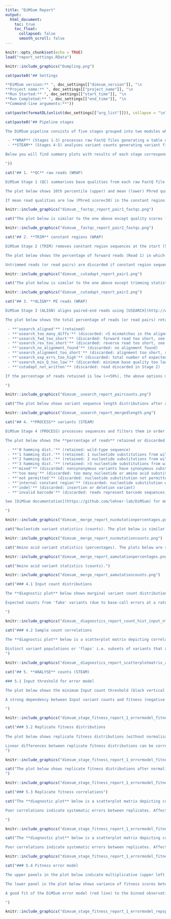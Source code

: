 ```yaml
---
title: "DiMSum Report"
output: 
  html_document:
    toc: true
    toc_float:
      collapsed: false
      smooth_scroll: false
---
```


<!-- SETUP -->

```r
knitr::opts_chunk$set(echo = TRUE)
load("report_settings.RData")
```

<!-- Logo -->

```r
knitr::include_graphics("Dumpling.png")
```

<!-- Settings -->

```r
cat(paste0("## Settings

**DiMSum version:** ", doc_settings[["dimsum_version"]], "\n
**Project name:** ", doc_settings[["project_name"]], "\n
**Run Started:** ", doc_settings[["start_time"]], "\n
**Run Completed:** ", doc_settings[["end_time"]], "\n
**Command-line arguments:**"))
```

```r
cat(paste(formatDL(unlist(doc_settings[["arg_list"]])), collapse = "\n"))
```

<!-- PIPELINE STAGES -->

```r
cat(paste0("## Pipeline stages

The DiMSum pipeline consists of five stages grouped into two modules which can be run independently:

 - **WRAP** (Stages 1-3) processes raw FastQ files generating a table of variant counts
 - **STEAM** (Stages 4-5) analyses variant counts generating variant fitness and error estimates

Below you will find summary plots with results of each stage corresponding to the module(s) that were run.

"))
```

<!-- QUALITYCONTROL -->

```r
cat("## 1. **QC** raw reads (WRAP)

DiMSum Stage 1 (QC) summarises base qualities from each raw FastQ file using [FastQC](http://www.bioinformatics.babraham.ac.uk/projects/fastqc/).

The plot below shows 10th percentile (upper) and mean (lower) Phred quality scores at the indicated positions in the forward reads (Read 1) in all FastQ files (see legend). Vertical dashed lines separate constant region sequences (5') from variable region sequences (3') as specified by Stage 2-specific arguments (see TRIM below).

If mean read qualities are low (Phred score<30) in the constant region sequence, it might be necessary to increase the maximum allowable number of mismatches during trimming i.e. Stage 2 ('cutadaptErrorRate'). If qualities are low in the variable region sequence, it may be necessary to adjust Stage 3 (ALIGN) options ('usearchMinQual', 'usearchMaxee'). Be aware that changing these options from their defaults can severely impact the number of 'fake' (spurious) variants due to sequencing errors. See [DiMSum documentation](https://github.com/lehner-lab/DiMSum) for details.")
```

```r
knitr::include_graphics("dimsum__fastqc_report_pair1_fastqc.png")
```

<!-- QUALITYCONTROL (image2) -->

```r
cat("The plot below is similar to the one above except quality scores for reverse reads (Read 2) are shown.")
```

```r
knitr::include_graphics("dimsum__fastqc_report_pair2_fastqc.png")
```

<!-- TRIM -->

```r
cat("## 2. **TRIM** constant regions (WRAP)

DiMSum Stage 2 (TRIM) removes constant region sequences at the start (5') and/or end (3') of each read with [Cutadapt](https://cutadapt.readthedocs.io/en/stable/) if required.

The plot below shows the percentage of forward reads (Read 1) in which the specified constant regions were matched and trimmed (see legend), shown separately for each FastQ file.

Untrimmed reads (or read pairs) are discarded if constant region sequences are specified but not found. Trimmed reads are also discarded if the trimmed sequence length is too short ('cutadaptMinLength'). If the percentage of trimmed reads is low, check that constant region sequences were correctly specified ('cutadapt5First', 'cutadapt5Second', 'cutadapt3First', 'cutadapt3Second'). It may also be necessary to increase the maximum allowable number of mismatches ('cutadaptErrorRate') if sequence qualities are low or decrease the minimum allowable overlap between read and constant region ('cutadaptOverlap') if constant region sequences are very short (<3bp). See [DiMSum documentation](https://github.com/lehner-lab/DiMSum) for details.")
```

```r
knitr::include_graphics("dimsum__cutadapt_report_pair1.png")
```

<!-- TRIM (image2) -->

```r
cat("The plot below is similar to the one above except trimming statistics for reverse reads (Read 2) are shown.")
```

```r
knitr::include_graphics("dimsum__cutadapt_report_pair2.png")
```

<!-- ALIGN -->

```r
cat("## 3. **ALIGN** PE reads (WRAP)

DiMSum Stage 3 (ALIGN) aligns paired-end reads using [USEARCH](http://www.drive5.com/usearch/). This stage also filters the resulting variant sequences based on minimum base quality, total number of expected base calling errors and sequence length. If reads are the result of **single-end** sequencing, these same filters are applied.

The plot below shows the total percentage of reads (or read pairs) retained for downstream analysis ('usearch_aligned'), shown separately for each FastQ file. Remaining reads are discarded. Details of each category are as follows:

 - **'usearch_aligned'** (retained)
 - **'usearch_too_many_diffs'** (discarded: >5 mismatches in the alignment)
 - **'usearch_fwd_too_short'** (discarded: forward read too short, see 'usearchMinlen' option)
 - **'usearch_rev_too_short'** (discarded: reverse read too short, see 'usearchMinlen' option)
 - **'usearch_no_alignment_found'** (discarded: no alignment found)
 - **'usearch_alignment_too_short'** (discarded: alignment too short, see 'usearchMinovlen' option)
 - **'usearch_exp_errs_too_high'** (discarded: total number of expected base calling errors too high, see 'usearchMaxee' option)
 - **'usearch_min_Q_too_low'** (discarded: minimum base quality too low, see 'usearchMinQual' option)
 - **'cutadapt_not_written'** (discarded: read discarded in Stage 2)

If the percentage of reads retained is low (<<50%), the above options may need to be adjsted. See [DiMSum documentation](https://github.com/lehner-lab/DiMSum) for details.

")
```

```r
knitr::include_graphics("dimsum__usearch_report_paircounts.png")
```

<!-- ALIGN (image2) -->

```r
cat("The plot below shows variant sequence length distributions after alignment, shown separately for all samples. The upper quartile, lower quartile and median are show in each case (see legend). Check that the median sequence length is as expected (e.g. wild-type sequence length without indels).")
```

```r
knitr::include_graphics("dimsum__usearch_report_mergedlength.png")
```

<!-- PROCESS -->

```r
cat("## 4. **PROCESS** variants (STEAM)

DiMSum Stage 4 (PROCESS) processes sequences and filters them in order to retain user-specified nucleotide or amino acid substitution variants of interest. The result is a table of variant counts for all samples. Read count diagnostic plots can then be used to rapidly check for the presence of problematic variants (likely the result of sequencing errors) and take steps to remove them (see Sections 4.1 and 4.2 below).

The plot below shows the **percentage of reads** retained or discarded in each sample according to the following criteria:

 - **'0 hamming dist.'** (retained: wild-type sequence)
 - **'1 hamming dist.'** (retained: 1 nucleotide substitutions from wild-type sequence)
 - **'2 hamming dist.'** (retained: 2 nucleotide substitutions from wild-type sequence)
 - **'3 hamming dist.'** (retained: >3 nucleotide substitutions from wild-type sequence)
 - **'mixed'** (discarded: nonsynonymous variants have synonymous substitutions in other codons, see 'mixedSubstitutions' option)
 - **'too many'** (discarded: too many nucleotide or amino acid substitutions, see 'maxSubstitutions' option)
 - **'not permitted'** (discarded: nucleotide substitution not permitted, see 'wildtypeSequence' option)
 - **'internal constant region'** (discarded: nucleotide substitution within internal constant sequence, see 'wildtypeSequence' option)
 - **'indel'** (discarded: insertion or deletion variant)
 - **'invalid barcode'** (discarded: reads represent barcode sequences, but are not found in the user-supplied barcode identity file, see 'barcodeIdentityPath' option)

See [DiMSum documentation](https://github.com/lehner-lab/DiMSum) for more details.

")
```

```r
knitr::include_graphics("dimsum__merge_report_nucmutationpercentages.png")
```

<!-- PROCESS (image2) -->

```r
cat("Nucleotide variant statistics (counts). The plot below is similar to the one above instead the **total number of reads** (rather than the percentage) in each sample is shown.")
```

```r
knitr::include_graphics("dimsum__merge_report_nucmutationcounts.png")
```

<!-- PROCESS (image3) -->

```r
cat("Amino acid variant statistics (percentages). The plots below are similar to the ones above instead  **amino acid** (rather than nucleotide) hamming distances are shown.")
```

```r
knitr::include_graphics("dimsum__merge_report_aamutationpercentages.png")
```

<!-- PROCESS (image4) -->

```r
cat("Amino acid variant statistics (counts).")
```

```r
knitr::include_graphics("dimsum__merge_report_aamutationcounts.png")
```

<!-- PROCESS (image5) -->

```r
cat("### 4.1 Input count distributions

The **diagnostic plot** below shows marginal variant count distributions separately for all Input samples and stratified by the number of nucleotide substitutions (Hamming distance to the wild-type sequence). Distributions corresponding to Hamming distances greater than 12 are not shown. Wild-type sequence counts are indicated by the black vertical dashed line. 

Expected counts from 'fake' variants (due to base-call errors at a rate corresponding to the 'usearchMinQual' option) are indicated by coloured dashed lines. Bimodal distributions (or unimodal distributions not surpassing the indicated thresholds) indicate variants originating from sequencing errors likely due to a library 'bottleneck'. A minimum input count threshold should be chosen to remove such variants (see 'fitnessMinInputCountAll' option applied in Stage 5 and [DiMSum documentation](https://github.com/lehner-lab/DiMSum) for more details.).

")
```

```r
knitr::include_graphics("dimsum__diagnostics_report_count_hist_input_nt.png")
```

<!-- PROCESS (image6) -->

```r
cat("### 4.2 Sample count correlations
    
The **diagnostic plot** below is a scatterplot matrix depicting correlations between variant counts from all Input and Output samples. Matrix cells in the upper triangle show Pearson correlation coefficients. Matrix cells in the lower triangle show scatterplot equivalents (hexagonal heatmaps of 2d bin counts). Matrix diagonal cells indicate count densities.

Distinct variant populations or 'flaps' i.e. subsets of variants that appear at high counts in one replicate but at low counts in another (and not due to selection) indicate replicate or DNA extraction 'bottlenecks'. Minimum input count thresholds should be chosen to remove such variants (see 'fitnessMinInputCountAll', 'fitnessMinInputCountAny', 'fitnessMinOutputCountAll' and 'fitnessMinOutputCountAny' options applied in Stage 5 and [DiMSum documentation](https://github.com/lehner-lab/DiMSum) for more details).
")
```

```r
knitr::include_graphics("dimsum__diagnostics_report_scatterplotmatrix_all.png")
```

<!-- ANALYSE -->

```r
cat("## 5. **ANALYSE** counts (STEAM)

### 5.1 Input threshold for error model

The plot below shows the minimum Input count threshold (black vertical dashed line) above which variants are expected to span the full fitness range (y-axis spread). Variants surpassing this threshold are used to fit the error model. Subplots indicate data corresponding to independent biological replicates.

A strong dependency between Input variant counts and fitness (negative correlation) can indicate a harsh selection i.e. a high level of variants that 'drop-out' or are undetected in the Output.

")
```

```r
knitr::include_graphics("dimsum_stage_fitness_report_1_errormodel_fitness_inputcounts.png")
```

<!-- ANALYSE (image2) -->

```r
cat("### 5.2 Replicate fitness distributions
    
The plot below shows replicate fitness distributions (without normalisation between replicates). The fitness of the wild-type sequence is indicated by the vertical dashed line (Fitness=0). Only variants retained during error model fitting are depicted (see Section 5.1 above).

Linear differences between replicate fitness distributions can be corrected by (scale and shift) normalisation before error model fitting (see 'fitnessNormalise' option).
")
```

```r
knitr::include_graphics("dimsum_stage_fitness_report_1_errormodel_fitness_replicates_density.png")
```

<!-- ANALYSE (image3) -->

```r
cat("The plot below shows replicate fitness distributions after normalisation. Remaining differences in the shapes of the fitness distributions after normalisation indicate systematic errors between replicates. Affected replicates should be excluded from error model fitting (see 'retainedReplicates' option).
")
```

```r
knitr::include_graphics("dimsum_stage_fitness_report_1_errormodel_fitness_replicates_density_norm.png")
```

<!-- ANALYSE (image4) -->

```r
cat("### 5.3 Replicate fitness correlations")
```

```r
cat("The **diagnostic plot** below is a scatterplot matrix depicting correlations between fitness estimates from all replicates. Matrix cells in the upper triangle show Pearson correlation coefficients. Matrix cells in the lower triangle show scatterplot equivalents (hexagonal heatmaps of 2d bin fitness). Matrix diagonal cells indicate fitness densities. Only variants retained during error model fitting are depicted (see Section 5.1 above).

Poor correlations indicate systematic errors between replicates. Affected replicates should be excluded from error model fitting (see 'retainedReplicates' option).

")
```

```r
knitr::include_graphics("dimsum_stage_fitness_report_1_errormodel_fitness_replicates_scatter.png")
```

<!-- ANALYSE (image5) -->

```r
cat("The **diagnostic plot** below is a scatterplot matrix depicting correlations between fitness estimates from all replicates after normalisation (see Section 5.2). Matrix cells in the upper triangle show Pearson correlation coefficients. Matrix cells in the lower triangle show scatterplot equivalents (hexagonal heatmaps of 2d bin fitness). Matrix diagonal cells indicate fitness densities. Only variants retained during error model fitting are depicted (see Section 5.1 above).

Poor correlations indicate systematic errors between replicates. Affected replicates should be excluded from error model fitting (see 'retainedReplicates' option).")
```

```r
knitr::include_graphics("dimsum_stage_fitness_report_1_errormodel_fitness_replicates_scatter_norm.png")
```

<!-- ANALYSE (image6) -->

```r
cat("### 5.4 Fitness error model

The upper panels in the plot below indicate multiplicative (upper left panel) and additive (upper right panel) error terms estimated by the DiMSum error model. Dots give mean and error bars indicate the standard deviation of parameters over 100 bootstraps.

The lower panel in the plot below shows variance of fitness scores between replicates as a function of sequencing count-based (Poisson) variance expectation (average across replicates). The DiMSum error model (red line) describes deviations from expectation in the observed variance of fitness scores (black dashed line). The diagonal green dashed line indicates the multiplicative error term contribution. The horizontal green dashed line indicates the additive error term contribution and blue dots show mean variance per bin.

A good fit of the DiMSum error model (red line) to the binned observations (blue points) indicates that the estimated parameters (upper panels) accurately describe the variation in fitness between replicates.

")
```

```r
knitr::include_graphics("dimsum_stage_fitness_report_1_errormodel_repspec.png")
```

